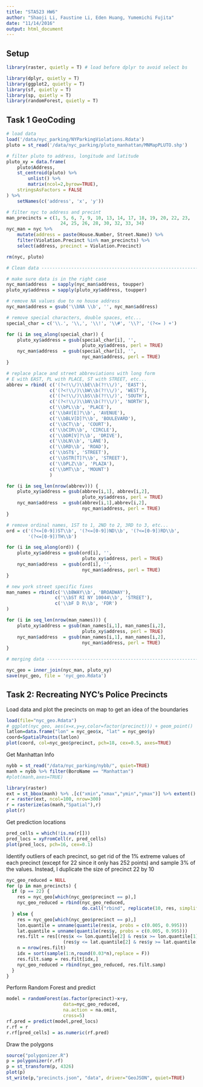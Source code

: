 ```yaml
---
title: "STA523 HW6"
author: "Shaoji Li, Faustine Li, Eden Huang, Yumemichi Fujita"
date: "11/14/2016"
output: html_document
---
```


## Setup

```r
library(raster, quietly = T) # load before dplyr to avoid select bs

library(dplyr, quietly = T)
library(ggplot2, quietly = T)
library(sf, quietly = T)
library(sp, quietly = T)
library(randomForest, quietly = T)
```

## Task 1 GeoCoding

```r
# load data
load('/data/nyc_parking/NYParkingViolations.Rdata')
pluto = st_read('/data/nyc_parking/pluto_manhattan/MNMapPLUTO.shp')

# filter pluto to address, longitude and latitude
pluto_xy = data.frame(
    pluto$Address,
    st_centroid(pluto) %>%
        unlist() %>%
        matrix(ncol=2,byrow=TRUE),
    stringsAsFactors = FALSE
) %>%
    setNames(c('address', 'x', 'y'))

# filter nyc to address and precint
man_precincts = c(1, 5, 6, 7, 9, 10, 13, 14, 17, 18, 19, 20, 22, 23,
                    24, 25, 26, 28, 30, 32, 33, 34)
nyc_man = nyc %>%
    mutate(address = paste(House.Number, Street.Name)) %>%
    filter(Violation.Precinct %in% man_precincts) %>%
    select(address, precinct = Violation.Precinct)

rm(nyc, pluto)

# Clean data -------------------------------------------------------------

# make sure data is in the right case
nyc_man$address  = sapply(nyc_man$address, toupper)
pluto_xy$address = sapply(pluto_xy$address, toupper)

# remove NA values due to no house address
nyc_man$address = gsub('\\bNA \\b', '', nyc_man$address)

# remove special characters, double spaces, etc...
special_char = c('\\.', '\\,', '\\!', '\\#', '\\?', '(?<= ) +')

for (i in seq_along(special_char)) {
    pluto_xy$address = gsub(special_char[i], '',
                            pluto_xy$address, perl = TRUE)
    nyc_man$address  = gsub(special_char[i], '',
                            nyc_man$address, perl = TRUE)
}

# replace place and street abbreviations with long form
# E with EAST, PL with PLACE, ST with STREET, etc...
abbrev = rbind( c('(?<!\\/)\\bE\\b(?!\\/)', 'EAST'),
                c('(?<!\\/)\\bW\\b(?!\\/)', 'WEST'),
                c('(?<!\\/)\\bS\\b(?!\\/)', 'SOUTH'),
                c('(?<!\\/)\\bN\\b(?!\\/)', 'NORTH'),
                c('\\bPL\\b', 'PLACE'),
                c('\\bAV[E]?\\b', 'AVENUE'),
                c('\\bBLV[D]?\\b', 'BOULEVARD'),
                c('\\bCT\\b', 'COURT'),
                c('\\bCIR\\b', 'CIRCLE'),
                c('\\bDR[V]?\\b', 'DRIVE'),
                c('\\bLN\\b', 'LANE'),
                c('\\bRD\\b', 'ROAD'),
                c('\\bST$', 'STREET'),
                c('\\bSTR[T]?\\b', 'STREET'),
                c('\\bPLZ\\b', 'PLAZA'),
                c('\\bMT\\b', 'MOUNT')
                )

for (i in seq_len(nrow(abbrev))) {
    pluto_xy$address = gsub(abbrev[i,1], abbrev[i,2],
                            pluto_xy$address, perl = TRUE)
    nyc_man$address  = gsub(abbrev[i,1],abbrev[i,2],
                            nyc_man$address, perl = TRUE)
}

# remove ordinal names, 1ST to 1, 2ND to 2, 3RD to 3, etc...
ord = c('(?<=[0-9])ST\\b', '(?<=[0-9])ND\\b', '(?<=[0-9])RD\\b',
        '(?<=[0-9])TH\\b')

for (i in seq_along(ord)) {
    pluto_xy$address = gsub(ord[i], '',
                            pluto_xy$address, perl = TRUE)
    nyc_man$address  = gsub(ord[i], '',
                            nyc_man$address, perl = TRUE)
}

# new york street specific fixes
man_names = rbind(c('\\bBWAY\\b', 'BROADWAY'),
                  c('\\bST RI NY 10044\\b', 'STREET'),
                  c('\\bF D R\\b', 'FDR')
)

for (i in seq_len(nrow(man_names))) {
    pluto_xy$address = gsub(man_names[i,1], man_names[i,2],
                            pluto_xy$address, perl = TRUE)
    nyc_man$address  = gsub(man_names[i,1], man_names[i,2],
                            nyc_man$address, perl = TRUE)
}

# merging data ----------------------------------------------------------

nyc_geo = inner_join(nyc_man, pluto_xy)
save(nyc_geo, file = 'nyc_geo.Rdata')
```



## Task 2: Recreating NYC’s Police Precincts

Load data and plot the precincts on map to get an idea of the boundaries
```r
load(file="nyc_geo.Rdata")
# ggplot(nyc_geo, aes(x=x,y=y,color=factor(precinct))) + geom_point()
latlon=data.frame("lon" = nyc_geo$x, "lat" = nyc_geo$y)
coord=SpatialPoints(latlon)
plot(coord, col=nyc_geo$precinct, pch=18, cex=0.5, axes=TRUE)
```

Get Manhattan Info

```r
nybb = st_read("/data/nyc_parking/nybb/", quiet=TRUE)
manh = nybb %>% filter(BoroName == "Manhattan")
#plot(manh,axes=TRUE)

library(raster)
ext = st_bbox(manh) %>% .[c("xmin","xmax","ymin","ymax")] %>% extent()
r = raster(ext, ncol=100, nrow=300)
r = rasterize(as(manh,"Spatial"),r)
plot(r)
```

Get prediction locations

```r
pred_cells = which(!is.na(r[]))
pred_locs = xyFromCell(r, pred_cells)
plot(pred_locs, pch=16, cex=0.1)
```

Identify outliers of each precinct, so get rid of the 1% extreme values of each precinct (except for 22 since it only has 252 points) and sample 3% of the values. Instead, I duplicate the size of precinct 22 by 10

```r
nyc_geo_reduced = NULL
for (p in man_precincts) {
  if (p == 22) {
    res = nyc_geo[which(nyc_geo$precinct == p),]
    nyc_geo_reduced = rbind(nyc_geo_reduced,
                            do.call("rbind", replicate(10, res, simplify = FALSE)))
  } else {
    res = nyc_geo[which(nyc_geo$precinct == p),]
    lon.quantile = unname(quantile(res$x, probs = c(0.005, 0.995)))
    lat.quantile = unname(quantile(res$y, probs = c(0.005, 0.995)))
    res.filt = res[(res$x <= lon.quantile[2] & res$x >= lon.quantile[1]) &
                     (res$y <= lat.quantile[2] & res$y >= lat.quantile[1]),]
    n = nrow(res.filt)
    idx = sort(sample(1:n,round(0.03*n),replace = F))
    res.filt.samp = res.filt[idx,]
    nyc_geo_reduced = rbind(nyc_geo_reduced, res.filt.samp)
  }
}
```

Perform Random Forest and predict

```r
model = randomForest(as.factor(precinct)~x+y,
                     data=nyc_geo_reduced,
                     na.action = na.omit,
                     cross=5)
rf.pred = predict(model,pred_locs)
r.rf = r
r.rf[pred_cells] = as.numeric(rf.pred)
```

Draw the polygons

```r
source("polygonizer.R")
p = polygonizer(r.rf)
p = st_transform(p, 4326)
plot(p)
st_write(p,"precincts.json", "data", driver="GeoJSON", quiet=TRUE)
```

